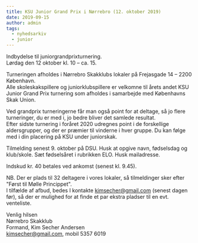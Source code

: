```yaml
---
title: KSU Junior Grand Prix i Nørrebro (12. oktober 2019)
date: 2019-09-15
author: admin
tags:
  - nyhedsarkiv
  - junior
---
```


Indbydelse til juniorgrandprixturnering.  
Lørdag den 12 oktober kl. 10 – ca. 15.

Turneringen afholdes i Nørrebro Skakklubs lokaler på Frejasgade 14 – 2200 København.  
Alle skoleskakspillere og juniorklubspillere er velkomne til årets andet KSU Junior Grand Prix turnering som afholdes i samarbejde med Københavns Skak Union.

Ved grandprix turneringerne får man også point for at deltage, så jo flere turneringer, du er med i, jo bedre bliver det samlede resultat.  
Efter sidste turnering i foråret 2020 udregnes point i de forskellige aldersgrupper, og der er præmier til vinderne i hver gruppe. Du kan følge med i din placering på KSU under juniorskak.

Tilmelding senest 9. oktober på DSU. Husk at opgive navn, fødselsdag og klub/skole. Sæt fødselsåret i rubrikken ELO. Husk mailadresse.

Indskud kr. 40 betales ved ankomst (senest kl. 9.45).

NB. Der er plads til 32 deltagere i vores lokaler, så tilmeldinger sker efter "Først til Mølle Princippet".  
I tilfælde af afbud, bedes I kontakte kimsecher@gmail.com (senest dagen før), så der er mulighed for at finde et par ekstra pladser til en evt. venteliste.

Venlig hilsen  
Nørrebro Skakklub  
Formand, Kim Secher Andersen  
kimsecher@gmail.com, mobil 5357 6019
